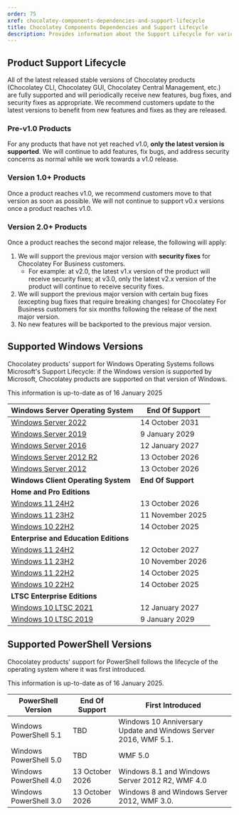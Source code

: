 ```yaml
---
order: 75
xref: chocolatey-components-dependencies-and-support-lifecycle
title: Chocolatey Components Dependencies and Support Lifecycle
description: Provides information about the Support Lifecycle for various Chocolatey Components, as well as the dependencies between them.
---
```


## Product Support Lifecycle

All of the latest released stable versions of Chocolatey products (Chocolatey CLI, Chocolatey GUI, Chocolatey Central Management, etc.) are fully supported and will periodically receive new features, bug fixes, and security fixes as appropriate.
We recommend customers update to the latest versions to benefit from new features and fixes as they are released.

### Pre-v1.0 Products

For any products that have not yet reached v1.0, **only the latest version is supported**.
We will continue to add features, fix bugs, and address security concerns as normal while we work towards a v1.0 release.

### Version 1.0+ Products

Once a product reaches v1.0, we recommend customers move to that version as soon as possible.
We will not continue to support v0.x versions once a product reaches v1.0.

### Version 2.0+ Products

Once a product reaches the second major release, the following will apply:

1. We will support the previous major version with **security fixes** for Chocolatey For Business customers.
   - For example: at v2.0, the latest v1.x version of the product will receive security fixes; at v3.0, only the latest v2.x version of the product will continue to receive security fixes.
1. We will support the previous major version with certain bug fixes (excepting bug fixes that require breaking changes) for Chocolatey For Business customers for six months following the release of the next major version.
1. No new features will be backported to the previous major version.

## Supported Windows Versions

Chocolatey products' support for Windows Operating Systems follows Microsoft's Support Lifecycle: if the Windows version is supported by Microsoft, Chocolatey products are supported on that version of Windows.

<Callout type="info">
   This information is up-to-date as of 16 January 2025
</Callout>

| Windows Server Operating System                                                                                              | End Of Support    |
|------------------------------------------------------------------------------------------------------------------------------|-------------------|
| [Windows Server 2022](https://learn.microsoft.com/en-us/lifecycle/products/windows-server-2022)                              | 14 October 2031   |
| [Windows Server 2019](https://learn.microsoft.com/en-us/lifecycle/products/windows-server-2019)                              | 9 January 2029    |
| [Windows Server 2016](https://learn.microsoft.com/en-us/lifecycle/products/windows-server-2016)                              | 12 January 2027   |
| [Windows Server 2012 R2](https://learn.microsoft.com/en-us/lifecycle/products/windows-server-2012-r2)                        | 13 October 2026   |
| [Windows Server 2012](https://learn.microsoft.com/en-us/lifecycle/products/windows-server-2012)                              | 13 October 2026   |
| **Windows Client Operating System**                                                                                          | **End Of Support**|
| **Home and Pro Editions**                                                                                                    |                   |
| [Windows 11 24H2](https://learn.microsoft.com/en-us/lifecycle/products/windows-11-home-and-pro)                              | 13 October 2026   |
| [Windows 11 23H2](https://learn.microsoft.com/en-us/lifecycle/products/windows-11-home-and-pro)                              | 11 November 2025  |
| [Windows 10 22H2](https://learn.microsoft.com/en-us/lifecycle/products/windows-10-home-and-pro)                              | 14 October 2025   |
| **Enterprise and Education Editions**                                                                                        |                   |
| [Windows 11 24H2](https://learn.microsoft.com/en-us/lifecycle/products/windows-11-enterprise-and-education)                  | 12 October 2027   |
| [Windows 11 23H2](https://learn.microsoft.com/en-us/lifecycle/products/windows-11-enterprise-and-education)                  | 10 November 2026  |
| [Windows 11 22H2](https://learn.microsoft.com/en-us/lifecycle/products/windows-11-enterprise-and-education)                  | 14 October 2025   |
| [Windows 10 22H2](https://learn.microsoft.com/en-us/lifecycle/products/windows-10-enterprise-and-education)                  | 14 October 2025   |
| **LTSC Enterprise Editions**                                                                                                 |                   |
| [Windows 10 LTSC 2021](https://learn.microsoft.com/en-us/lifecycle/products/windows-10-enterprise-ltsc-2021)                 | 12 January 2027   |
| [Windows 10 LTSC 2019](https://learn.microsoft.com/en-us/lifecycle/products/windows-10-enterprise-ltsc-2019)                 | 9 January 2029    |

## Supported PowerShell Versions

Chocolatey products' support for PowerShell follows the lifecycle of the operating system where it was first introduced.

<Callout type="info">
   This information is up-to-date as of 16 January 2025.
</Callout>

| PowerShell Version          | End Of Support    | First Introduced                                                          |
|-----------------------------|-------------------|---------------------------------------------------------------------------|
| Windows PowerShell 5.1      | TBD               | Windows 10 Anniversary Update and Windows Server 2016, WMF 5.1.           |
| Windows PowerShell 5.0      | TBD               | WMF 5.0                                                                   |
| Windows PowerShell 4.0      | 13 October 2026   | Windows 8.1 and Windows Server 2012 R2, WMF 4.0                           |
| Windows PowerShell 3.0      | 13 October 2026   | Windows 8 and Windows Server 2012, WMF 3.0.                               |

<MaintenanceAndSupport />

<ChocolateyComponentDependencies />
